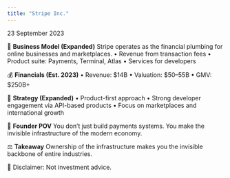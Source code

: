 ```yaml
---
title: "Stripe Inc."
---
```



<div className={styles.preserve}>

23 September 2023

🧠 **Business Model (Expanded)**
Stripe operates as the financial plumbing for online businesses and marketplaces.
•	Revenue from transaction fees
•	Product suite: Payments, Terminal, Atlas
•	Services for developers

💰 **Financials (Est. 2023)**
•	Revenue: $14B
•	Valuation: $50–55B
•	GMV: $250B+

🧩 **Strategy (Expanded)**
•	Product-first approach
•	Strong developer engagement via API-based products
•	Focus on marketplaces and international growth

🧠 **Founder POV**
You don’t just build payments systems. You make the invisible infrastructure of the modern economy.

⚖️ **Takeaway**
Ownership of the infrastructure makes you the invisible backbone of entire industries.

📎 Disclaimer: Not investment advice.


</div>
